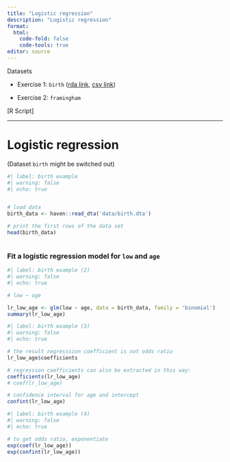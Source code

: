 ```yaml
---
title: "Logistic regression"
description: "Logistic regression"
format: 
  html:
    code-fold: false
    code-tools: true
editor: source
---
```


Datasets

* Exercise 1: `birth` ([rda link](https://github.com/ocbe-uio/teaching_mf9130e/blob/main/lab/data/birth.rda), [csv link](https://github.com/ocbe-uio/teaching_mf9130e/blob/main/lab/data/birth.csv))

* Exercise 2: `framingham` 


[R Script]

------------------


# Logistic regression



(Dataset `birth` might be switched out)

```r
#| label: birth example
#| warning: false
#| echo: true


# load data
birth_data <- haven::read_dta('data/birth.dta')

# print the first rows of the data set
head(birth_data)



```

### Fit a logistic regression model for `low` and `age`

```r
#| label: birth example (2)
#| warning: false
#| echo: true

# low ~ age 

lr_low_age <- glm(low ~ age, data = birth_data, family = 'binomial')
summary(lr_low_age)

```


```r
#| label: birth example (3)
#| warning: false
#| echo: true

# the result regresssion coefficient is not odds ratio
lr_low_age$coefficients

# regression coefficients can also be extracted in this way:
coefficients(lr_low_age)
# coef(lr_low_age)

# confidence interval for age and intercept
confint(lr_low_age)
```

```r
#| label: birth example (4)
#| warning: false
#| echo: true

# to get odds ratio, exponentiate 
exp(coef(lr_low_age))
exp(confint(lr_low_age))

```